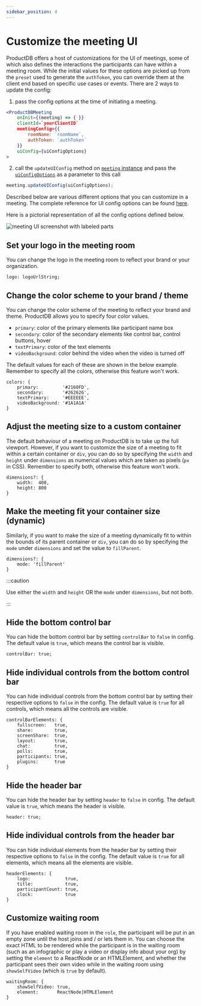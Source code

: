 ```yaml
---
sidebar_position: 4
---
```


# Customize the meeting UI

ProductDB offers a host of customizations for the UI of meetings, some of which also
defines the interactions the participants can have within a meeting room. While
the initial values for these options are picked up from the `preset` used to
generate the `authToken`, you can override them at the client end based on
specific use cases or events. There are 2 ways to update the config:

1. pass the config options at the time of initiating a meeting.

```jsx {8}
<ProductDBMeeting
    onInit={(meeting) => { }}
    clientId=`yourClientID`
    meetingConfig={{
        roomName: `roomName`,
        authToken: `authToken`
    }}
    uiConfig={uiConfigOptions}
>
```

2. call the `updateUIConfig` method on [`meeting` instance](./reference/meeting)
   and pass the [`uiConfigOptions`](./reference/ProductDB-ui-config) as a parameter
   to this call

```javascript
meeting.updateUIConfig(uiConfigOptions);
```

Described below are various different options that you can customize in a
meeting. The complete reference for UI config options can be found
[here](./reference/ProductDB-ui-config).

Here is a pictorial representation of all the config options defined below.

![meeting UI screenshot with labeled parts](/static/mobile/0.x.x/mobile-meeting-ui.png)

## Set your logo in the meeting room

You can change the logo in the meeting room to reflect your brand or your
organization.

```tsx
logo: logoUrlString;
```

## Change the color scheme to your brand / theme

You can change the color scheme of the meeting to reflect your brand and theme.
ProductDB allows you to specify four color values.

- `primary`: color of the primary elements like participant name box
- `secondary`: color of the secondary elements like control bar, control
  buttons, hover
- `textPrimary`: color of the text elements
- `videoBackground`: color behind the video when the video is turned off

The default values for each of these are shown in the below example. Remember to
specify all the colors, otherwise this feature won't work.

```tsx
colors: {
    primary:         '#2160FD',
    secondary:       '#262626',
    textPrimary:     '#EEEEEE',
    videoBackground: '#1A1A1A'
}
```

<VideoPlayer src="/static/mobile/0.x.x/mobile-themes.mp4" mobile />

## Adjust the meeting size to a custom container

The default behaviour of a meeting on ProductDB is to take up the full viewport.
However, if you want to customize the size of a meeting to fit within a certain
container or `div`, you can do so by specifying the `width` and `height` under
`dimensions` as numerical values which are taken as pixels (`px` in CSS).
Remember to specify both, otherwise this feature won't work.

```tsx
dimensions?: {
    width:  400,
    height: 800
}
```

## Make the meeting fit your container size (dynamic)

Similarly, if you want to make the size of a meeting dynamically fit to within
the bounds of its parent container or `div`, you can do so by specifying the
`mode` under `dimensions` and set the value to `fillParent`.

```tsx
dimensions?: {
    mode: 'fillParent'
}
```

:::caution

Use either the `width` and `height` OR the `mode` under `dimensions`, but not
both.

:::

## Hide the bottom control bar

You can hide the bottom control bar by setting `controlBar` to `false` in
config. The default value is `true`, which means the control bar is visible.

```tsx
controlBar: true;
```

<VideoPlayer src="/static/mobile/0.x.x/mobile-control-bar.mp4" mobile />

## Hide individual controls from the bottom control bar

You can hide individual controls from the bottom control bar by setting their
respective options to `false` in the config. The default value is `true` for all
controls, which means all the controls are visible.

```tsx
controlBarElements: {
    fullscreen:   true,
    share:        true,
    screenShare:  true,
    layout:       true,
    chat:         true,
    polls:        true,
    participants: true,
    plugins:      true
}
```

<VideoPlayer
  src="/static/mobile/0.x.x/mobile-control-bar-elements.mp4"
  mobile
/>

## Hide the header bar

You can hide the header bar by setting `header` to `false` in config. The
default value is `true`, which means the header is visible.

```tsx
header: true;
```

<VideoPlayer src="/static/mobile/0.x.x/mobile-header.mp4" mobile />

## Hide individual controls from the header bar

You can hide individual elements from the header bar by setting their respective
options to `false` in the config. The default value is `true` for all elements,
which means all the elements are visible.

```tsx
headerElements: {
    logo:             true,
    title:            true,
    participantCount: true,
    clock:            true
}
```

## Customize waiting room

If you have enabled waiting room in the `role`, the participant will be put in
an empty zone until the host joins and / or lets them in. You can choose the
exact HTML to be rendered while the participant is in the waiting room (such as
an infographic or play a video or display info about your org) by setting the
`element` to a ReactNode or an HTMLElement, and whether the participant sees
their own video while in the waiting room using `showSelfVideo` (which is `true`
by default).

```tsx
waitingRoom: {
    showSelfVideo: true,
    element:       ReactNode|HTMLElement
}
```

<!-- ## Add overlay / filter to meeting video

You can add an overlay or filter to the meeting videos. You can add them to the individual participant videos or to the entire meeting grid at once. You would generally need to listen to the meeting events, such as [`roomMessage`](./advanced-usage#send-a-custom-message-to-other-participants-in-the-meeting-p2p-message--data-exchange), to determine when to show an overlay, or you could build your own custom logic around this.

:::info

Adding any overlay disables the context menu (right click) on the video stream(s).

::: -->

<!-- ### Meeting grid overlay

You can add overlay to the entire meeting grid, which is the area including all the participant videos. Generally it will be all the area between the header and the control bar.

Use `meeting.grid.setOverlay(ReactNode)` to set overlay on top of the entire video grid. This can be useful for use cases like enabling reactions etc. Simply pass either a React component or a HTML string to the function. Remember to set the width and height to 100% to occupy the full size of the grid.

```javascript
meeting.grid.setOverlay(
  '<canvas id="reaction-1" style="width: 100%; height: 100%;" />'
);
```

To remove, you can simply set the overlay to `null`.

```javascript
meeting.grid.setOverlay(null);
```

### Participant video overlay

[Check this section](./advanced-usage#set-an-overlay--filter-on-the-participant-video). -->
